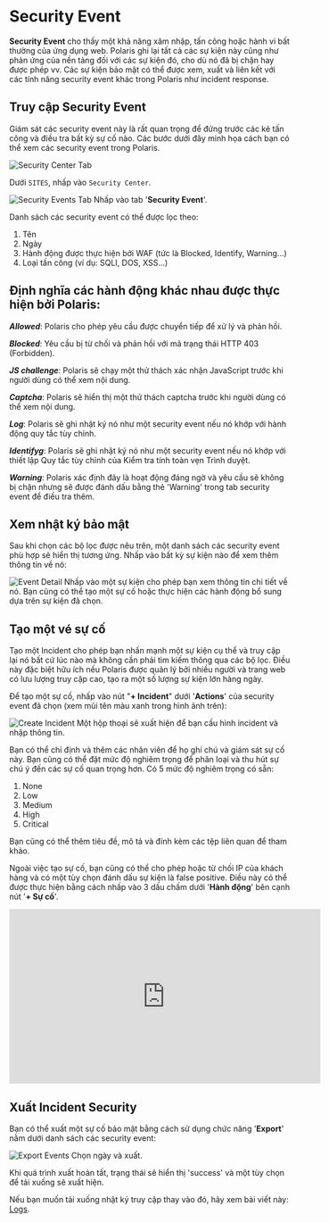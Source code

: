 # Security Event

**Security Event** cho thấy một khả năng xâm nhập, tấn công hoặc hành vi bất thường của ứng dụng web. Polaris ghi lại tất
cả các sự kiện này cũng như phản ứng của nền tảng đối với các sự kiện đó, cho dù nó đã bị chặn hay được phép vv. Các sự
kiện bảo mật có thể được xem, xuất và liên kết với các tính năng security event khác trong Polaris như incident response.

## Truy cập Security Event

Giám sát các security event này là rất quan trọng để đứng trước các kẻ tấn công và điều tra bất kỳ sự cố nào. Các bước
dưới đây minh họa cách bạn có thể xem các security event trong Polaris.

![Security Center Tab](/img/security-center/incident-response/security-center-tab.png)

Dưới `SITES`, nhấp vào `Security Center`.

![Security Events Tab](/img/security-center/incident-response/security-events-tab.png)
Nhấp vào tab '**Security Event**'.

Danh sách các security event có thể được lọc theo:

1.	Tên
2.	Ngày
3.	Hành động được thực hiện bởi WAF (tức là Blocked, Identify, Warning...)
4.	Loại tấn công (ví dụ: SQLI, DOS, XSS...)

## Định nghĩa các hành động khác nhau được thực hiện bởi Polaris:

***Allowed***: Polaris cho phép yêu cầu được chuyển tiếp để xử lý và phản hồi.

***Blocked***: Yêu cầu bị từ chối và phản hồi với mã trạng thái HTTP 403 (Forbidden).

***JS challenge***: Polaris sẽ chạy một thử thách xác nhận JavaScript trước khi người dùng có thể xem nội dung.

***Captcha***: Polaris sẽ hiển thị một thử thách captcha trước khi người dùng có thể xem nội dung.

***Log***: Polaris sẽ ghi nhật ký nó như một security event nếu nó khớp với hành động quy tắc tùy chỉnh.

***Identifyg***: Polaris sẽ ghi nhật ký nó như một security event nếu nó khớp với thiết lập Quy tắc tùy chỉnh của Kiểm tra
tính toàn vẹn Trình duyệt.

***Warning***: Polaris xác định đây là hoạt động đáng ngờ và yêu cầu sẽ không bị chặn nhưng sẽ được đánh dấu bằng thẻ
'Warning' trong tab security event để điều tra thêm.

## Xem nhật ký bảo mật

Sau khi chọn các bộ lọc được nêu trên, một danh sách các security event phù hợp sẽ hiển thị tương ứng. Nhấp vào bất kỳ
sự kiện nào để xem thêm thông tin về nó:

![Event Detail](/img/security-center/incident-response/event-detail.png)
Nhấp vào một sự kiện cho phép bạn xem thông tin chi tiết về nó. Bạn cũng có thể tạo một sự cố hoặc thực hiện các hành
động bổ sung dựa trên sự kiện đã chọn.

## Tạo một vé sự cố

Tạo một Incident cho phép bạn nhấn mạnh một sự kiện cụ thể và truy cập lại nó bất cứ lúc nào mà không cần phải tìm
kiếm thông qua các bộ lọc. Điều này đặc biệt hữu ích nếu Polaris được quản lý bởi nhiều người và trang web có lưu lượng
truy cập cao, tạo ra một số lượng sự kiện lớn hàng ngày.

Để tạo một sự cố, nhấp vào nút "**+ Incident**" dưới '**Actions**' của security event đã chọn (xem mũi tên màu xanh
trong hình ảnh trên):

![Create Incident](/img/security-center/incident-response/create-incident.png)
Một hộp thoại sẽ xuất hiện để bạn cấu hình incident và nhập thông tin.

Bạn có thể chỉ định và thêm các nhân viên để họ ghi chú và giám sát sự cố này. Bạn cũng có thể đặt mức độ nghiêm trọng
để phân loại và thu hút sự chú ý đến các sự cố quan trọng hơn. Có 5 mức độ nghiêm trọng có sẵn:

1.  None
2.  Low
3.	Medium
4.	High
5.	Critical

Bạn cũng có thể thêm tiêu đề, mô tả và đính kèm các tệp liên quan để tham khảo.

Ngoài việc tạo sự cố, bạn cũng có thể cho phép hoặc từ chối IP của khách hàng và có một tùy chọn đánh dấu sự kiện là
false positive. Điều này có thể được thực hiện bằng cách nhấp vào 3 dấu chấm dưới '**Hành động**' bên cạnh nút '**+ Sự cố**'.

<iframe width="558" height="313" src="https://www.youtube.com/embed/4Dyz-PpXtto"
        title="Polaris Walkthrough: Creating Security Event and Managing Incidents" frameborder="0"
        allow="accelerometer; autoplay; clipboard-write; encrypted-media; gyroscope; picture-in-picture; web-share"
        allowfullscreen></iframe>

## Xuất Incident Security

Bạn có thể xuất một sự cố bảo mật bằng cách sử dụng chức năng '**Export**' nằm dưới danh sách các security event:

![Export Events](/img/security-center/incident-response/export-events.png)
Chọn ngày và xuất.

Khi quá trình xuất hoàn tất, trạng thái sẽ hiển thị 'success' và một tùy chọn để tải xuống sẽ xuất hiện.

Nếu bạn muốn tải xuống nhật ký truy cập thay vào đó, hãy xem bài viết này: [Logs](../logs).
